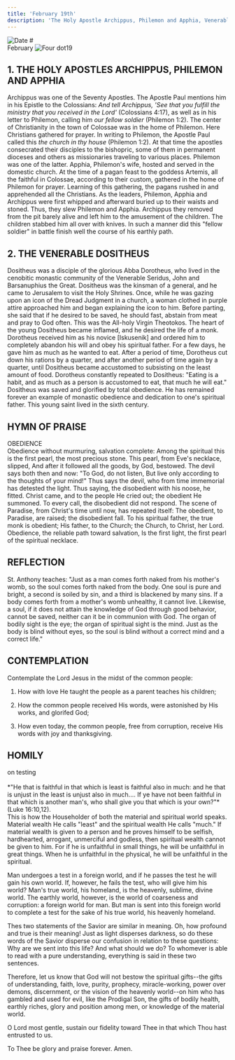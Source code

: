 ```yaml
---
title: 'February 19th'
description: 'The Holy Apostle Archippus, Philemon and Apphia, Venerable Dositheus'
---
```


<RunningHead />
<Image src="/title-imprint.png" height={50} width={50} alt="Date" className="title-imprint"/>
# <div id="date">February <Image className="four-dot" src="/four-dot.png" height={15} width={15} alt="Four dot" />19</div>

## 1. THE HOLY APOSTLES ARCHIPPUS, PHILEMON AND APPHIA

Archippus was one of the Seventy Apostles. The Apostle Paul mentions him in his Epistle to the Colossians: *And tell Archippus, 'See that you fulfill the ministry that you received in the Lord'* (Colossians 4:17), as well as in his letter to Philemon, calling him *our fellow soldier* (Philemon 1:2). The center of Christianity in the town of Colossae was in the home of Philemon. Here Christians gathered for prayer. In writing to Philemon, the Apostle Paul called this *the church in thy house* (Philemon 1:2). At that time the apostles consecrated their disciples to the bishopric, some of them in permanent dioceses and others as missionaries traveling to various places. Philemon was one of the latter. Apphia, Philemon's wife, hosted and served in the domestic church. At the time of a pagan feast to the goddess Artemis, all the faithful in Colossae, according to their custom, gathered in the home of Philemon for prayer. Learning of this gathering, the pagans rushed in and apprehended all the Christians.  As the leaders, Philemon, Apphia and Archippus were first whipped and afterward buried up to their waists and stoned. Thus, they slew Philemon and Apphia. Archippus they removed from the pit barely alive and left him to the amusement of the children. The children stabbed him all over with knives. In such a manner did this "fellow soldier" in battle finish well the course of his earthly path.

## 2. THE VENERABLE DOSITHEUS

Dositheus was a disciple of the glorious Abba Dorotheus, who lived in the cenobitic monastic community of the Venerable Seridus, John and Barsanuphius the Great. Dositheus was the kinsman of a general, and he came to Jerusalem to visit the Holy Shrines. Once, while he was gazing upon an icon of the Dread Judgment in a church, a woman clothed in purple attire approached him and began explaining the icon to him. Before parting, she said that if he desired to be saved, he should fast, abstain from meat and pray to God often. This was the All-holy Virgin Theotokos. The heart of the young Dositheus became inflamed, and he desired the life of a monk. Dorotheus received him as his novice [Iskusenik] and ordered him to completely abandon his will and obey his spiritual father. For a few days, he gave him as much as he wanted to eat. After a period of time, Dorotheus cut down his rations by a quarter, and after another period of time again by a quarter, until Dositheus became accustomed to subsisting on the least amount of food. Dorotheus constantly repeated to Dositheus: "Eating is a habit, and as much as a person is accustomed to eat, that much he will eat." Dositheus was saved and glorified by total obedience. He has remained forever an example of monastic obedience and dedication to one's spiritual father. This young saint lived in the sixth century.


## HYMN OF PRAISE
<div style={{textAlign:'center', color:'crimson', fontWeight:'bold'}}>
OBEDIENCE
</div>
Obedience without murmuring, salvation complete:  
Among the spiritual this is the first pearl, the most precious stone.  
This pearl, from Eve's necklace, slipped,  
And after it followed all the goods, by God, bestowed.  
The devil says both then and now: "To God, do not listen,  
But live only according to the thoughts of your mind!"  
Thus says the devil, who from time immemorial has detested the light.  
Thus saying, the disobedient with his noose, he fitted.  
Christ came, and to the people He cried out; the obedient He summoned.  
To every call, the disobedient did not respond.  
The scene of Paradise, from Christ's time until now, has repeated itself:  
The obedient, to Paradise, are raised; the disobedient fall.  
To his spiritual father, the true monk is obedient;  
His father, to the Church; the Church, to Christ, her Lord.  
Obedience, the reliable path toward salvation,  
Is the first light, the first pearl of the spiritual necklace.  


## REFLECTION

St. Anthony teaches: "Just as a man comes forth naked from his mother's womb, so the soul comes forth naked from the body. One soul is pure and bright, a second is soiled by sin, and a third is blackened by many sins.  If a body comes forth from a mother's womb unhealthy, it cannot live. Likewise, a soul, if it does not attain the knowledge of God through good behavior, cannot be saved, neither can it be in communion with God. The organ of bodily sight is the eye; the organ of spiritual sight is the mind. Just as the body is blind without eyes, so the soul is blind without a correct mind and a correct life."


## CONTEMPLATION

Contemplate the Lord Jesus in the midst of the common people:

1. How with love He taught the people as a parent teaches his children;

2. How the common people received His words, were astonished by His works, and glorifed God;

3. How even today, the common people, free from corruption, receive His words with joy and thanksgiving.


## HOMILY
<div style={{textAlign:'center', color:'crimson', fontWeight:'bold'}}>
on testing
</div><br />
<div style={{textAlign:'right'}}>
*"He that is faithful in that which is least is faithful also in much: and he that is unjust in the least is unjust also in much.... If ye have not been faithful in that which is another man's, who shall give you that which is your own?"* (Luke 16:10,12).
</div>
This is how the Householder of both the material and spiritual world speaks. Material wealth He calls "least" and the spiritual wealth He calls "much." If material wealth is given to a person and he proves himself to be selfish, hardhearted, arrogant, unmerciful and godless, then spiritual wealth cannot be given to him. For if he is unfaithful in small things, he will be unfaithful in great things. When he is unfaithful in the physical, he will be unfaithful in the spiritual.

Man undergoes a test in a foreign world, and if he passes the test he will gain his own world.  If, however, he fails the test, who will give him his world? Man's true world, his homeland, is the heavenly, sublime, divine world. The earthly world, however, is the world of coarseness and corruption: a foreign world for man. But man is sent into this foreign world to complete a test for the sake of his true world, his heavenly homeland.

Thes two statements of the Savior are similar in meaning. Oh, how profound and true is their meaning! Just as light disperses darkness, so do these words of the Savior disperse our confusion in relation to these questions: Why are we sent into this life? And what should we do? To whomever is able to read with a pure understanding, everything is said in these two sentences.

Therefore, let us know that God will not bestow the spiritual gifts--the gifts of understanding, faith, love, purity, prophecy, miracle-working, power over demons, discernment, or the vision of the heavenly world--on him who has gambled and used for evil, like the Prodigal Son, the gifts of bodily health, earthly riches, glory and position among men, or knowledge of the material world.

O Lord most gentle, sustain our fidelity toward Thee in that which Thou hast entrusted to us.

To Thee be glory and praise forever. Amen.
